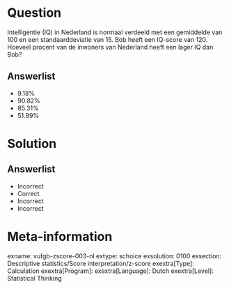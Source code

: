 Question
========
  
Intelligentie (IQ) in Nederland is normaal verdeeld met een gemiddelde van 100 en een standaarddeviatie van 15. Bob heeft een IQ-score van 120. Hoeveel procent van de inwoners van Nederland heeft een lager IQ dan Bob? 

  
Answerlist
----------
* 9.18%
* 90.82%
* 85.31%
* 51.99%

Solution
========

Answerlist
----------
* Incorrect
* Correct
* Incorrect
* Incorrect

Meta-information
================
exname: vufgb-zscore-003-nl
extype: schoice
exsolution: 0100
exsection: Descriptive statistics/Score interpretation/z-score
exextra[Type]: Calculation
exextra[Program]: 
exextra[Language]: Dutch
exextra[Level]: Statistical Thinking
